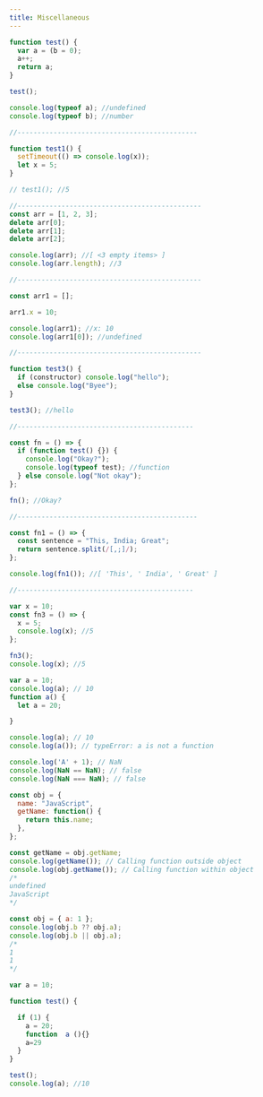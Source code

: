```yaml
---
title: Miscellaneous
---
```


```JavaScript
function test() {
  var a = (b = 0);
  a++;
  return a;
}

test();

console.log(typeof a); //undefined
console.log(typeof b); //number

//---------------------------------------------

function test1() {
  setTimeout(() => console.log(x));
  let x = 5;
}

// test1(); //5

//----------------------------------------------
const arr = [1, 2, 3];
delete arr[0];
delete arr[1];
delete arr[2];

console.log(arr); //[ <3 empty items> ]
console.log(arr.length); //3

//----------------------------------------------

const arr1 = [];

arr1.x = 10;

console.log(arr1); //x: 10
console.log(arr1[0]); //undefined

//----------------------------------------------

function test3() {
  if (constructor) console.log("hello");
  else console.log("Byee");
}

test3(); //hello

//--------------------------------------------

const fn = () => {
  if (function test() {}) {
    console.log("Okay?");
    console.log(typeof test); //function
  } else console.log("Not okay");
};

fn(); //Okay?

//---------------------------------------------

const fn1 = () => {
  const sentence = "This, India; Great";
  return sentence.split(/[,;]/);
};

console.log(fn1()); //[ 'This', ' India', ' Great' ]

//--------------------------------------------

var x = 10;
const fn3 = () => {
  x = 5;
  console.log(x); //5
};

fn3();
console.log(x); //5

```

```JavaScript
var a = 10;
console.log(a); // 10
function a() {
  let a = 20;

}

console.log(a); // 10
console.log(a()); // typeError: a is not a function

console.log('A' + 1); // NaN
console.log(NaN == NaN); // false
console.log(NaN === NaN); // false
```

```JavaScript
const obj = {
  name: "JavaScript",
  getName: function() {
    return this.name;
  },
};

const getName = obj.getName;
console.log(getName()); // Calling function outside object
console.log(obj.getName()); // Calling function within object
/*
undefined
JavaScript
*/
```

```JavaScript
const obj = { a: 1 };
console.log(obj.b ?? obj.a);
console.log(obj.b || obj.a);
/*
1
1
*/
```

```JavaScript
var a = 10;

function test() {

  if (1) {
    a = 20;
    function  a (){}
    a=29
  }
}

test();
console.log(a); //10
```
